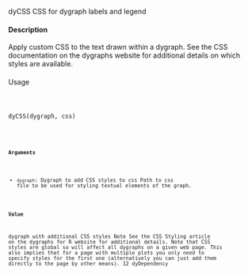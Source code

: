 

dyCSS CSS for dygraph labels and legend

#### Description

Apply custom CSS to the text drawn within a dygraph. See the CSS documentation on the dygraphs
website for additional details on which styles are available.

####
Usage
<pre><code>

dyCSS(dygraph, css)

<code><pre>
#### Arguments

* ``dygraph``: Dygraph to add CSS styles to
css Path to css file to be used for styling textual elements of the graph.

#### Value

dygraph with additional CSS styles
Note
See the CSS Styling article on the dygraphs for R website for additional details.
Note that CSS styles are global so will affect all dygraphs on a given web page. This also implies
that for a page with multiple plots you only need to specify styles for the first one (alternatively you
can just add them directly to the page by other means).
12 dyDependency
